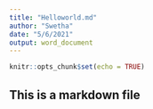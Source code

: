 ---
title: "Helloworld.md"
author: "Swetha"
date: "5/6/2021"
output: word_document
---

```{r setup, include=FALSE}
knitr::opts_chunk$set(echo = TRUE)
```


## This is a markdown file
